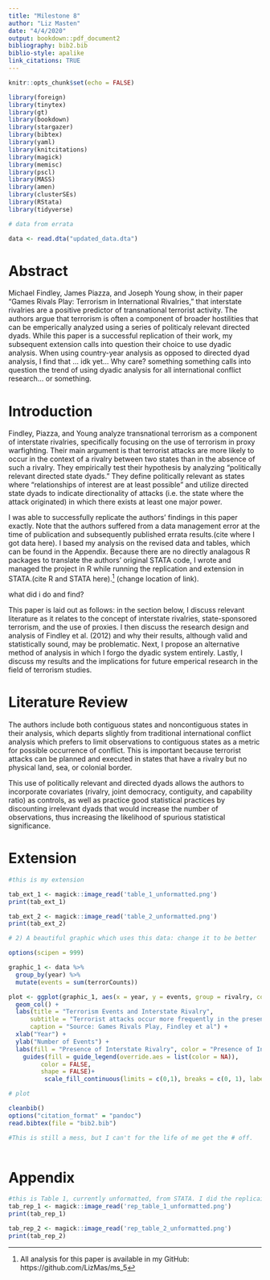 ```yaml
---
title: "Milestone 8" 
author: "Liz Masten"
date: "4/4/2020"
output: bookdown::pdf_document2
bibliography: bib2.bib
biblio-style: apalike 
link_citations: TRUE
---
```



```r
knitr::opts_chunk$set(echo = FALSE)

library(foreign)
library(tinytex)
library(gt)
library(bookdown)
library(stargazer)
library(bibtex)
library(yaml)
library(knitcitations)
library(magick)
library(memisc)
library(pscl)
library(MASS)
library(amen)
library(clusterSEs)
library(RStata)
library(tidyverse)
```

```r

# data from errata 

data <- read.dta("updated_data.dta")

```


# Abstract 

Michael Findley, James Piazza, and Joseph Young show, in their paper "Games Rivals Play: Terrorism in International Rivalries," that interstate rivalries are a positive predictor of transnational terrorist activity. The authors argue that terrorism is often a component of broader hostilities that can be emperically analyzed using a series of politicaly relevant directed dyads. While this paper is a successful replication of their work, my subsequent extension calls into question their choice to use dyadic analysis. When using country-year analysis as opposed to directed dyad analysis, I find that ... idk yet... Why care? something something calls into question the trend of using dyadic analysis for all international conflict research... or something. 

# Introduction 

Findley, Piazza, and Young analyze transnational terrorism as a component of interstate rivalries, specifically focusing on the use of terrorism in proxy warfighting. Their main argument is that terrorist attacks are more likely to occur in the context of a rivalry between two states than in the absence of such a rivalry. They empirically test their hypothesis by analyzing “politically relevant directed state dyads.” They define politically relevant as states where “relationships of interest are at least possible” and utilize directed state dyads to indicate directionality of attacks (i.e. the state where the attack originated) in which there exists at least one major power. 

I was able to successfully replicate the authors' findings in this paper exactly. Note that the authors suffered from a data management error at the time of publication and subsequently published errata results.(cite where I got data here). I based my analysis on the revised data and tables, which can be found in the Appendix. Because there are no directly analagous R packages to translate the authors' original STATA code, I wrote and managed the project in R while running the replication and extension in STATA.(cite R and STATA here).^[All analysis for this paper is available in my GitHub: https://github.com/LizMas/ms_5] (change location of link). 

what did i do and find? 

This paper is laid out as follows: in the section below, I discuss relevant literature as it relates to the concept of interstate rivalries, state-sponsored terrorism, and the use of proxies. I then discuss the research design and analysis of Findley et al. (2012) and why their results, although valid and statistically sound, may be problematic. Next, I propose an alternative method of analysis in which I forgo the dyadic system entirely. Lastly, I discuss my results and the implications for future emperical research in the field of terrorism studies. 

# Literature Review

The authors include both contiguous states and noncontiguous states in their analysis, which departs slightly from traditional international conflict analysis which prefers to limit observations to contiguous states as a metric for possible occurrence of conflict. This is important because terrorist attacks can be planned and executed in states that have a rivalry but no physical land, sea, or colonial border.  

This use of politically relevant and directed dyads allows the authors to incorporate covariates (rivalry, joint democracy, contiguity, and capability ratio) as controls, as well as practice good statistical practices by discounting irrelevant dyads that would increase the number of observations, thus increasing the likelihood of spurious statistical significance. 

# Extension 

```r

#this is my extension

tab_ext_1 <- magick::image_read('table_1_unformatted.png')
print(tab_ext_1)

tab_ext_2 <- magick::image_read('table_2_unformatted.png')
print(tab_ext_2)

```


```r

# 2) A beautiful graphic which uses this data: change it to be better 

options(scipen = 999)

graphic_1 <- data %>% 
  group_by(year) %>% 
  mutate(events = sum(terrorCounts))  

plot <- ggplot(graphic_1, aes(x = year, y = events, group = rivalry, color = rivalry, fill= rivalry)) +
  geom_col() +
  labs(title = "Terrorism Events and Interstate Rivalry", 
      subtitle = "Terrorist attacks occur more frequently in the presence of an interstate rivalry", 
      caption = "Source: Games Rivals Play, Findley et al") +
  xlab("Year") +
  ylab("Number of Events") +
  labs(fill = "Presence of Interstate Rivalry", color = "Presence of Interstate Rivalry") +
    guides(fill = guide_legend(override.aes = list(color = NA)), 
         color = FALSE, 
         shape = FALSE)+
          scale_fill_continuous(limits = c(0,1), breaks = c(0, 1), labels = c("Rivalry", "No Rivalry"))

# plot

```


```r

cleanbib()
options("citation_format" = "pandoc")
read.bibtex(file = "bib2.bib")

#This is still a mess, but I can't for the life of me get the # off.
 
```
# Appendix 

```r

#this is Table 1, currently unformatted, from STATA. I did the replicaiton in STATA because from what I found, there is no direct equivalent cluster function in R. I couldn't replicate the results exactly in R but I could replicate them in STATA. For the sake of this project, I felt it would be better to just do it correctly in STATA to avoid a million caveats in R. 
tab_rep_1 <- magick::image_read('rep_table_1_unformatted.png')
print(tab_rep_1)

tab_rep_2 <- magick::image_read('rep_table_2_unformatted.png')
print(tab_rep_2)

```

